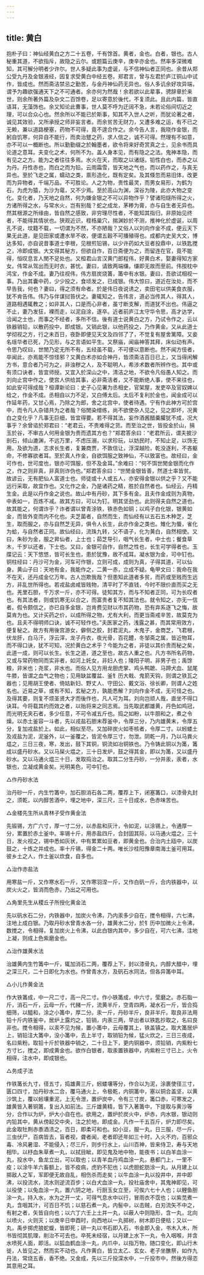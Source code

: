 ```yaml
---
---
---
```

title: 黄白
---




抱朴子曰：神仙经黄白之方二十五卷，千有馀首。黄者，金也。白者，银也。古人秘重其道，不欲指斥，故隐之云尔。或题篇云庚辛，庚辛亦金也。然率多深微难知，其可解分明者少许尔。世人多疑此事为虚诞，与不信神仙者正同也。余昔从郑公受九丹及金银液经，因复求受黄白中经五卷。郑君言，曾与左君於庐江铜山中试作，皆成也。然而斋洁禁忌之勤苦，与金丹神仙药无异也。俗人多讥余好攻异端，谓予为趣欲强通天下之不可通者。余亦何为然哉！余若欲以此辈事，骋辞章於来世，则余所著外篇及杂文二百馀卷，足以寄意於後代，不复须此。且此内篇，皆直语耳，无藻饰也。余又知论此曹事，世人莫不呼为迂阔不急，未若论俗间切近之理，可以合众心也。然余所以不能已於斯事，知其不入世人之听，而犹论著之者，诚见其效验，又所承授之师非妄言者。而余贫苦无财力，又遭多难之运，有不已之无赖，兼以道路梗塞，药物不可得，竟不遑合作之。余今告人言，我晓作金银，而躬自饥寒，何异自不能行，而卖治躄之药，求人信之，诚不可得。然理有不如意，亦不可以一概断也。所以勤勤缀之於翰墨者，欲令将来好奇赏真之士，见余书而具论道之意耳。夫变化之术，何所不为。盖人身本见，而有隐之之法。鬼神本隐，而有见之之方。能为之者往往多焉。水火在天，而取之以诸燧。铅性白也，而赤之以为丹。丹性赤也，而白之而为铅。云雨霜雪，皆天地之气也，而以药作之，与真无异也。至於飞走之属，蠕动之类，禀形造化，既有定矣。及其倏忽而易旧体，改更而为异物者，千端万品，不可胜论。人之为物，贵性最灵，而男女易形，为鹤为石，为虎为猿，为沙为鼋，又不少焉。至於高山为渊，深谷为陵，此亦大物之变化。变化者，乃天地之自然，何为嫌金银之不可以异物作乎？譬诸阳燧所得之火，方诸所得之水，与常水火，岂有别哉？蛇之成龙，茅糁为膏，亦与自生者无异也。然其根源之所缘由，皆自然之感致，非穷理尽性者，不能知其指归，非原始见终者，不能得其情状也。狭观近识，桎梏巢穴，揣渊妙於不测，推神化於虚诞，以周孔不说，坟籍不载，一切谓为不然，不亦陋哉？又俗人以刘向作金不成，便云天下果无此道，是见田家或遭水旱不收，便谓五穀不可播殖得也。成都内史吴大文，博达多知，亦自说昔事道士李根，见根煎铅锡，以少许药如大豆者投鼎中，以铁匙搅之，冷即成银。大文得其秘方，但欲自作，百日斋便为之，而留连在官，竟不能得，恒叹息言人閒不足处也。又桓君山言汉黄门郎程伟，好黄白术，娶妻得知方家女。伟常从驾出而无时衣，甚忧。妻曰，请致两端缣。缣即无故而至前。伟按枕中鸿宝，作金不成。妻乃往视伟，伟方扇炭烧筩，筩中有水银。妻曰，吾欲试相视一事。乃出其囊中药，少少投之，食顷发之，已成银。伟大惊曰，道近在汝处，而不早告我，何也？妻曰，得之须有命者。於是伟日夜说诱之，卖田宅以供美食衣服，犹不肯告伟。伟乃与伴谋挝笞伏之。妻辄知之，告伟言，道必当传其人，得其人，道路相遇辄教之；如非其人，口是而心非者，虽寸断支解，而道犹不出也。伟逼之不止，妻乃发狂，裸而走，以泥自涂，遂卒。近者前庐江太守华令思，高才达学，洽闻之士也，而事之不经者，多所不信。後有道士说黄白之方，乃试令作之，云以铁器销铅，以散药投中，即成银。又销此银，以他药投之，乃作黄金。又从此道士学彻视之方，行之未百日，夜卧即便见天文及四邻了了，不觉复有屋舍篱障。又妾名瑶华者已死，乃见形，与之言语如平生。又祭庙，闻庙神答其拜，床似动有声。令思乃叹曰，世閒乃定无所不有，五经虽不载，不可便以意断也。然不闻方伎者，卒闻此，亦焉能不惊怪邪？又黄白术亦如合神丹，皆须斋洁百日已上，又当得闲解方书，意合者乃可为之，非浊秽之人，及不聪明人，希涉术数者所辨作也。其中或有须口诀者，皆宜师授。又宜入於深山之中，清洁之地，不欲令凡俗愚人知之。而刘向止宫中作之，使宫人供给其事，必非斋洁者，又不能断绝人事，使不来往也，如此安可得成哉？桓谭新论曰：史子心见署为丞相史，官架屋，发吏卒及官奴婢以给之，作金不成。丞相自以力不足，又白傅太后。太后不复利於金也，闻金成可以作延年药，又甘心焉，乃除之为郎，舍之北宫中，使者待遇。宁有作此神方可於宫中，而令凡人杂错共为之者哉？俗閒染缯练，尚不欲使杂人见之，见之即坏，况黄白之变化乎？凡事无巨细，皆宜得要。若不得其法，妄作酒酱醋羹臛犹不成，况大事乎？余曾谘於郑君曰：“老君云，不贵难得之货。而至治之世，皆投金於山，捐玉於谷，不审古人何用金银为贵而遗其方也？”郑君答余曰：“老君所云，谓夫披沙剖石，倾山漉渊，不远万里，不虑压溺，以求珍玩，以妨民时，不知止足，以饰无用。及欲为道，志求长生者，复兼商贾，不敦信让，浮深越险，乾没逐利，不吝躯命，不修寡欲者耳。至於真人作金，自欲饵服之致神仙，不以致富也。故经曰，金可作也，世可度也，银亦可饵服，但不及金耳。”余难曰：“何不饵世閒金银而化作之，作之则非真，非真则诈伪也。”郑君答余曰：“世閒金银皆善，然道士率皆贫。故谚云，无有肥仙人富道士也。师徒或十人或五人，亦安得金银以供之乎？又不能远行采取，故宜作也。又化作之金，乃是诸药之精，胜於自然者也。仙经云，丹精生金。此是以丹作金之说也。故山中有丹砂，其下多有金。且夫作金成则为真物，中表如一，百炼不减。故其方曰，可以为钉。明其坚劲也。此则得夫自然之道也。故其能之，何谓诈乎？诈者谓以曾青涂铁，铁赤色如铜；以鸡子白化银，银黄如金，而皆外变而内不化也。夫芝菌者，自然而生，而仙经有以五石五木种芝，芝生，取而服之，亦与自然芝无异，俱令人长生，此亦作金之类也。雉化为蜃，雀化为蛤，与自然者正同。故仙经曰，流珠九转，父不语子，化为黄白，自然相使。又曰，朱砂为金，服之昇仙者，上士也；茹芝导引，咽气长生者，中士也；餐食草木，千岁以还者，下士也。又曰，金银可自作，自然之性也，长生可学得者也。玉牒记云：天下悠悠，皆可长生也，患於犹豫，故不成耳。凝水银为金，可中钉也。铜柱经曰：丹沙可为金，河车可作银，立则可成，成则为真，子得其道，可以仙身。黄山子曰：天地有金，我能作之，二黄一赤，立成不疑。龟甲文曰：我命在我不在天，还丹成金亿万年。古人岂欺我哉？但患知此道者多贫，而药或至贱而生远方，非乱世所得也。若戎盐卤咸皆贱物，清平时了不直钱，今时不限价直而买之无也。羌里石胆，千万求一斤，亦不可得。徒知其方，而与不知者正同，可为长叹者也。有其法者，则或饥寒无以合之，而富贵者复不知其法也。就令知之，亦无一信者。假令颇信之，亦已自多金银，岂肯费见财以市其药物，恐有弃系逐飞之悔，故莫肯为也。又计买药之价，以成所得之物，尤有大利，而更当斋戒辛苦，故莫克为也。且夫不得明师口诀，诚不可轻作也。”夫医家之药，浅露之甚，而其常用效方，便复秘之。故方有用後宫游女，僻侧之胶，封君泥丸，木鬼子，金商芝，飞君根，伏龙肝，白马汗，浮云滓，龙子丹衣，夜光骨，百花醴，冬邹斋之属，皆近物耳，而不得口诀，犹不可知，况於黄白之术乎？今能为之者，非徒以其价贵而秘之矣，此道一成，则可以长生。长生之道，道之至也，故古人重之也。凡方书所名药物，又或与常药物同而实非者，如河上奼女，非妇人也；陵阳子明，非男子也；禹馀粮，非米也；尧浆，非水也。而俗人见方用龙胆虎掌、鸡头鸭蹠、马蹄犬血、鼠尾牛膝，皆谓之血气之物也；见用缺盆覆盆、釜钅历大戟、鬼箭天钩，则谓之铁瓦之器也；见用胡王使者、倚姑新妇、野丈人、守田公、戴文浴、徐长卿，则谓人之姓名也。近易之草，或有不知，玄秘之方，孰能悉解？刘向作金不成，无可怪之也。及得其要，则复不烦圣贤大才而後作也，凡人可为耳。刘向岂顽人哉，直坐不得口诀耳。今将载其约而效之者，以贻将来之同志焉。当先取武都雄黄，丹色如鸡冠，而光明无夹石者，多少任意，不可令减五斤也。捣之如粉，以牛胆和之，煮之令燥。以赤土釜容一斗者，先以戎盐石胆末荐釜中，令厚三分，乃内雄黄末，令厚五分，复加戎盐於上。如此，相似至尽。又加碎炭火如枣核者，令厚二寸。以蚓蝼土及戎盐为泥，泥釜外，以一釜覆之，皆泥令厚三寸，勿泄。阴乾一月，乃以马粪火煴之，三日三夜，寒，发出，鼓下其铜，铜流如冶铜铁也。乃令铸此铜以为筩，筩成以盛丹砂水。又以马屎火煴之，三十日发炉，鼓之得其金，即以为筩，又以盛丹砂水。又以马通火煴三十日，发取捣治之。取其二分生丹砂，一分并汞，汞者，水银也，立凝成黄金矣。光明美色，可中钉也。

△作丹砂水法

治丹砂一斤，内生竹筩中，加石胆消石各二两，覆荐上下，闭塞筩口，以漆骨丸封之，须乾，以内醇苦酒中，埋之地中，深三尺，三十日成水，色赤味苦也。

△金楼先生所从青林子受作黄金法

先锻锡，方广六寸，厚一寸二分，以赤盐和灰汁，令如泥，以涂锡上，令通厚一分，累置於赤土釜中。率锡十斤，用赤盐四斤，合封固其际，以马通火煴之，三十日，发火视之，锡中悉如灰状，中有累累如豆者，即黄金也。合治内土瓯中，以炭鼓之，十炼之并成也。率十斤锡，得金二十两。唯长沙桂阳豫章南海土釜可用耳。彼乡土之人，作土釜以炊食，自多也。

△治作赤盐法

用寒盐一斤，又作寒水石一斤，又作寒羽涅一斤，又作白矾一斤，合内铁器中，以炭火火之，皆消而色赤，乃出之可用也。

△角里先生从稷丘子所授化黄金法

先以矾水石二分，内铁器中，加炭火令沸，乃内汞多少自在，搅令相得，六七沸，注地上成白银。乃取丹砂水曾青水各一分，雄黄水二分，於钅历中加微火上令沸，数搅之，令相得，复加炭火上令沸，以此白银内其中，多少自在，可六七沸，注地上凝，则成上色紫磨金也。

△治作雄黄水法

治雄黄内生竹筩中一斤，辄加消石二两，覆荐上下，封以漆骨丸，内醇大醋中，埋之深三尺，二十日即化为水也。作曾青水方，及矾石水同法，但各异筩中耳。

△小儿作黄金法

作大铁筩成，中一尺二寸，高一尺二寸。作小铁筩成，中六寸，莹磨之。赤石脂一斤，消石一斤，云母一斤，代赭一斤，流黄半斤，空青四两，凝水石一斤，皆合捣细筛，以醯和，涂之小筩中，厚二分。汞一斤，丹砂半斤，良非半斤。取良非法用铅十斤内铁釜中，居炉上露灼之，铅销，内汞三两，早出者以铁匙抄取之，名曰良非也。搅令相得，以汞不见为候，置小筩中，云母覆其上，铁盖镇之。取大筩居炉上，销铅注大筩中，没小筩中，去上半寸，取销铅为候，猛火炊之，三日三夜成，名曰紫粉。取铅十斤於铁器中销之，二十日上下，更内铜器中，须铅销，内紫粉七方寸匕，搅之，即成黄金也。欲作白银者，取汞置铁器中，内紫粉三寸已上，火令相得，注水中，即成银也。

△务成子法

作铁筩长九寸，径五寸，捣雄黄三斤，蚓蝼壤等分，作合以为泥，涂裹使径三寸，匮口四寸，加丹砂水二合，覆马通火上，令极乾，内铜筩中，塞以铜合盖坚，以黄沙筑上，覆以蚓壤重泥，上无令泄，置炉炭中，令有三寸炭，筩口赤，可寒发之，雄黄皆入著铜筩，复出入如前法。三斤雄黄精，皆下入著筩中，下提取与黄沙等分，合作以为炉，炉大小自在也。欲用之，置炉於炭火中，炉赤，内水银，银动则内铅其中，黄从傍起交中央，注之於地，即成金。凡作一千五百斤，炉力即尽矣。此金取牡荆赤黍酒渍之，百日，即柔可和也。如小豆，服一丸，日三服，尽一斤，三虫伏尸，百病皆去，盲者视，聋者闻，老者即还年如三十时，入火不灼，百邪众毒、冷风暑湿、不能侵入；尽三斤，则步行水上，山川百神，皆来侍卫，寿与天地相毕。以杼血朱草煮一丸，以拭目眦，即见鬼及地中物，能夜书；以白羊血涂一丸，投水中，鱼龙立出，可以取也；以青羊血丹鸡血涂一丸，悬都门上，一里不疫；以涂牛羊六畜额上，皆不疫病，虎豹不犯也；以虎胆蛇肪涂一丸，从月建上以掷敌人之军，军即便无故自乱，相伤杀而走矣；以牛血涂一丸以投井中，井中即沸，以投流水，流水则逆流百步；以白犬血涂一丸，投社庙舍中，其鬼神即见，可以役使；以兔血涂一丸，置六阴之地，行厨玉女立至，可俟六七十人也；以鲤鱼胆涂一丸，持入水，水为之开一丈，可得气息水中以行，冒雨衣不霑也；以紫苋煮一丸，含咽其汁，可百日不饥；以慈石煮一丸，内髻中，以击贼，白刃流矢不中之，有射之者，矢皆自向也；以六丁六壬上土并一丸，以蔽人中则隐形，含一丸，北向以喷火，火则灭；以庚辛日申酉时，向西地以一丸掷树，树木即日便枯；又以一丸，禹步掷虎狼蛇蝮，皆即死；研一丸以书石即入石，书金即入金，书木入木，所书皆彻其肌理，削治不可去也。卒死未经宿，以月建上水下一丸，令入咽喉，并含水喷死人面，即活。以狐血鹤血涂一丸，内爪中，以指万物，随口变化，即山行木徙，人皆见之，然而实不动也。凡作黄白，皆立太乙、玄女、老子坐醮祭，如作九丹法，常烧五香，香不绝。又金成，先以三斤投深水中，一斤投市中，然後方得恣其意用之耳。